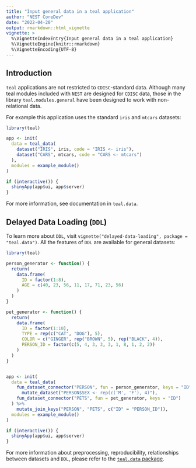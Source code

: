 ```yaml
---
title: "Input general data in a teal application"
author: "NEST CoreDev"
date: "2022-04-20"
output: rmarkdown::html_vignette
vignette: >
  %\VignetteIndexEntry{Input general data in a teal application}
  %\VignetteEngine{knitr::rmarkdown}
  %\VignetteEncoding{UTF-8}
---
```


## Introduction

`teal` applications are not restricted to `CDISC`-standard data. Although many teal modules included with `NEST` are designed for `CDISC` data, those in the library `teal.modules.general` have been designed to work with non-relational data.

For example this application uses the standard `iris` and `mtcars` datasets:

```r
library(teal)

app <- init(
  data = teal_data(
    dataset("IRIS", iris, code = "IRIS <- iris"),
    dataset("CARS", mtcars, code = "CARS <- mtcars")
  ),
  modules = example_module()
)

if (interactive()) {
  shinyApp(app$ui, app$server)
}
```

For more information, see documentation in `teal.data`.

## Delayed Data Loading (`DDL`)

To learn more about `DDL`, visit `vignette("delayed-data-loading", package = "teal.data")`. All the features of `DDL`
are available for general datasets:

```r
library(teal)

person_generator <- function() {
  return(
    data.frame(
      ID = factor(1:8),
      AGE = c(40, 23, 56, 11, 17, 71, 23, 56)
    )
  )
}

pet_generator <- function() {
  return(
    data.frame(
      ID = factor(1:10),
      TYPE = rep(c("CAT", "DOG"), 5),
      COLOR = c("GINGER", rep("BROWN", 5), rep("BLACK", 4)),
      PERSON_ID = factor(c(5, 4, 3, 3, 3, 1, 8, 1, 2, 2))
    )
  )
}


app <- init(
  data = teal_data(
    fun_dataset_connector("PERSON", fun = person_generator, keys = "ID") %>%
      mutate_dataset("PERSON$SEX <- rep(c('M', 'F'), 4)"),
    fun_dataset_connector("PETS", fun = pet_generator, keys = "ID")
  ) %>%
    mutate_join_keys("PERSON", "PETS", c("ID" = "PERSON_ID")),
  modules = example_module()
)

if (interactive()) {
  shinyApp(app$ui, app$server)
}
```

For more information about preprocessing, reproducibility, relationships between datasets and `DDL`, please refer to the [`teal.data` package](https://insightsengineering.github.io/teal.data/).
